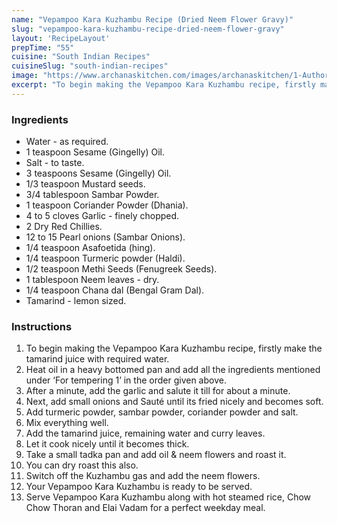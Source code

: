 ---
name: "Vepampoo Kara Kuzhambu Recipe (Dried Neem Flower Gravy)"
slug: "vepampoo-kara-kuzhambu-recipe-dried-neem-flower-gravy"
layout: 'RecipeLayout'
prepTime: "55"
cuisine: "South Indian Recipes"
cuisineSlug: "south-indian-recipes"
image: "https://www.archanaskitchen.com/images/archanaskitchen/1-Author/Neeru_Srikanth/neem_flower_kozhumbu_1600.jpg"
excerpt: "To begin making the Vepampoo Kara Kuzhambu recipe, firstly make the tamarind juice with required water"
---

### Ingredients

- Water - as required.
- 1 teaspoon Sesame (Gingelly) Oil.
- Salt - to taste.
- 3 teaspoons Sesame (Gingelly) Oil.
- 1/3 teaspoon Mustard seeds.
- 3/4 tablespoon Sambar Powder.
- 1 teaspoon Coriander Powder (Dhania).
- 4 to 5 cloves Garlic - finely chopped.
- 2 Dry Red Chillies.
- 12 to 15 Pearl onions (Sambar Onions).
- 1/4 teaspoon Asafoetida (hing).
- 1/4 teaspoon Turmeric powder (Haldi).
- 1/2 teaspoon Methi Seeds (Fenugreek Seeds).
- 1 tablespoon Neem leaves - dry.
- 1/4 teaspoon Chana dal (Bengal Gram Dal).
- Tamarind - lemon sized.

### Instructions

1. To begin making the Vepampoo Kara Kuzhambu recipe, firstly make the tamarind juice with required water.
1. Heat oil in a heavy bottomed pan and add all the ingredients mentioned under ‘For tempering 1’ in the order given above.
1. After a minute, add the garlic and salute it till for about a minute.
1. Next, add small onions and Sauté until its fried nicely and becomes soft.
1. Add turmeric powder, sambar powder, coriander powder and salt.
1. Mix everything well.
1. Add the tamarind juice, remaining water and curry leaves.
1. Let it cook nicely until it becomes thick.
1. Take a small tadka pan and add oil & neem flowers and roast it.
1. You can dry roast this also.
1. Switch off the Kuzhambu gas and add the neem flowers.
1. Your Vepampoo Kara Kuzhambu is ready to be served.
1. Serve Vepampoo Kara Kuzhambu along with hot steamed rice, Chow Chow Thoran and Elai Vadam for a perfect weekday meal.
